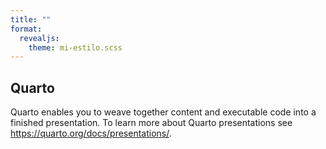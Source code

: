```yaml
---
title: ""
format: 
  revealjs:
    theme: mi-estilo.scss
---
```


## Quarto

[Quarto]{.yellow} enables you to weave [together content and executable code into a finished presentation]{.yellow}. To learn more about Quarto presentations see <https://quarto.org/docs/presentations/>.

